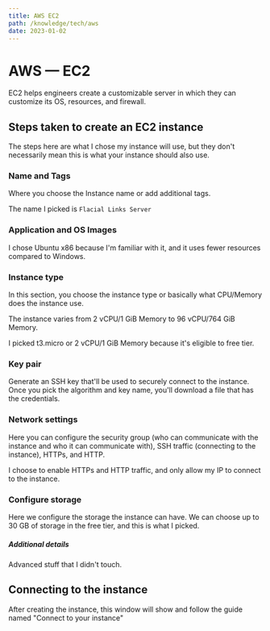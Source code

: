 ```yaml
---
title: AWS EC2
path: /knowledge/tech/aws
date: 2023-01-02
---
```



<Layout title={props.pageContext.frontmatter.title}>
<MarkdownWrapper>

# AWS — EC2

EC2 helps engineers create a customizable server in which they can customize its OS, resources, and firewall.

## Steps taken to create an EC2 instance

The steps here are what I chose my instance will use, but they don't necessarily mean this is what your instance should also use.

### Name and Tags

Where you choose the Instance name or add additional tags.

The name I picked is `Flacial Links Server`

### Application and OS Images

I chose Ubuntu x86 because I'm familiar with it, and it uses fewer resources compared to Windows.

### Instance type

In this section, you choose the instance type or basically what CPU/Memory does the instance use.

The instance varies from 2 vCPU/1 GiB Memory to 96 vCPU/764 GiB Memory.

I picked t3.micro or 2 vCPU/1 GiB Memory because it's eligible to free tier.

### Key pair

Generate an SSH key that'll be used to securely connect to the instance. Once you pick the algorithm and key name, you'll download a file that has the credentials.

### Network settings

Here you can configure the security group (who can communicate with the instance and who it can communicate with), SSH traffic (connecting to the instance), HTTPs, and HTTP.

I choose to enable HTTPs and HTTP traffic, and only allow my IP to connect to the instance.

### Configure storage

Here we configure the storage the instance can have. We can choose up to 30 GB of storage in the free tier, and this is what I picked.

##### Additional details

Advanced stuff that I didn't touch.

## Connecting to the instance

After creating the instance, this window will show and follow the guide named "Connect to your instance"

</MarkdownWrapper>
</Layout>
